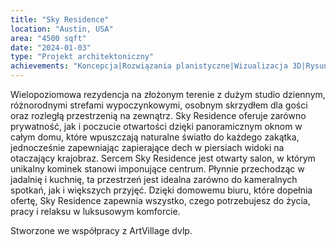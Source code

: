 ```yaml
---
title: "Sky Residence"
location: "Austin, USA"
area: "4500 sqft"
date: "2024-01-03"
type: "Projekt architektoniczny"
achievements: "Koncepcja|Rozwiązania planistyczne|Wizualizacja 3D|Rysunki techniczne"
---
```


Wielopoziomowa rezydencja na złożonym terenie z dużym studio dziennym, różnorodnymi strefami wypoczynkowymi, osobnym skrzydłem dla gości oraz rozległą przestrzenią na zewnątrz.
Sky Residence oferuje zarówno prywatność, jak i poczucie otwartości dzięki panoramicznym oknom w całym domu, które wpuszczają naturalne światło do każdego zakątka, jednocześnie zapewniając zapierające dech w piersiach widoki na otaczający krajobraz.
Sercem Sky Residence jest otwarty salon, w którym unikalny kominek stanowi imponujące centrum. Płynnie przechodząc w jadalnię i kuchnię, ta przestrzeń jest idealna zarówno do kameralnych spotkań, jak i większych przyjęć.
Dzięki domowemu biuru, które dopełnia ofertę, Sky Residence zapewnia wszystko, czego potrzebujesz do życia, pracy i relaksu w luksusowym komforcie.

Stworzone we współpracy z ArtVillage dvlp.
